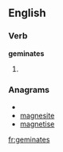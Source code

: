 ==English==

===Verb===
'''geminates'''

# {{third-person singular of|geminate}}

===Anagrams===
* {{alphagram|aeegimnst}}
* [[magnesite#English|magnesite]]
* [[magnetise#English|magnetise]]

[[fr:geminates]]